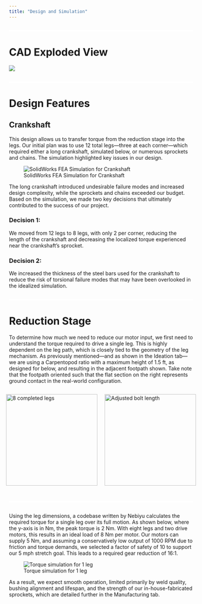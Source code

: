 ```yaml
---
title: "Design and Simulation"
---
```

<hr style="height: 4px; background-color: white; border: none; margin: 2em 0;" />

# CAD Exploded View
![](images/full.jpeg)

<hr style="height: 4px; background-color: white; border: none; margin: 2em 0;" />

# Design Features

## Crankshaft
This design allows us to transfer torque from the reduction stage into the legs. Our initial plan was to use 12 total legs—three at each corner—which required either a long crankshaft, simulated below, or numerous sprockets and chains. The simulation highlighted key issues in our design.

![SolidWorks FEA Simulation for Crankshaft](images/simulation_crank.jpeg)

The long crankshaft introduced undesirable failure modes and increased design complexity, while the sprockets and chains exceeded our budget. Based on the simulation, we made two key decisions that ultimately contributed to the success of our project.

### Decision 1:
We moved from 12 legs to 8 legs, with only 2 per corner, reducing the length of the crankshaft and decreasing the localized torque experienced near the crankshaft’s sprocket.

### Decision 2:
We increased the thickness of the steel bars used for the crankshaft to reduce the risk of torsional failure modes that may have been overlooked in the idealized simulation.

<hr style="height: 4px; background-color: white; border: none; margin: 2em 0;" />

# Reduction Stage

To determine how much we need to reduce our motor input, we first need to understand the torque required to drive a single leg. This is highly dependent on the leg path, which is closely tied to the geometry of the leg mechanism. As previously mentioned—and as shown in the Ideation tab—we are using a Carpentopod ratio with a maximum height of 1.5 ft, as designed for below, and resulting in the adjacent footpath shown. Take note that the footpath oriented such that the flat section on the right represents ground contact in the real-world configuration.

<div style="display: flex; justify-content: center; gap: 20px; align-items: center;">

  <img src="images/foot_path.jpeg" alt="8 completed legs" style="height: 250px; object-fit: contain;" />

  <img src="images/leg.jpeg" alt="Adjusted bolt length" style="height: 250px; object-fit: contain;" />

</div>
<hr style="height: 4px; background-color: white; border: none; margin: 2em 0;" />

Using the leg dimensions, a codebase written by Nebiyu calculates the required torque for a single leg over its full motion. As shown below, where the y-axis is in Nm, the peak torque is 2 Nm. With eight legs and two drive motors, this results in an ideal load of 8 Nm per motor. Our motors can supply 5 Nm, and assuming a conservatively low output of 1000 RPM due to friction and torque demands, we selected a factor of safety of 10 to support our 5 mph stretch goal. This leads to a required gear reduction of 16:1.

![Torque simulation for 1 leg](images/torque_sim.jpeg)

As a result, we expect smooth operation, limited primarily by weld quality, bushing alignment and lifespan, and the strength of our in-house-fabricated sprockets, which are detailed further in the Manufacturing tab.